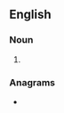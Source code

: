 ==English==

===Noun===
{{head|en|noun plural form}}

# {{plural of|Ionian|lang=en}}

===Anagrams===
* {{anagrams|en|Ioannis}}